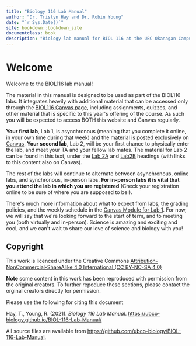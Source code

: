 ```yaml
--- 
title: "Biology 116 Lab Manual"
author: "Dr. Tristyn Hay and Dr. Robin Young"
date: "`r Sys.Date()`"
site: bookdown::bookdown_site
documentclass: book
description: "Biology lab manual for BIOL 116 at the UBC Okanagan Campus"
---
```


# Welcome {-}

Welcome to the BIOL116 lab manual!

The material in this manual is designed to be used as part of the BIOL116 labs. It integrates heavily with additional material that can be accessed only through the [BIOL116 Canvas page](https://canvas.ubc.ca/courses/90147), including assignments, quizzes, and other material that is specific to this year\'s offering of the course. As such you will be expected to access BOTH this website and Canvas regularly.

**Your first lab**, Lab 1, is asynchronous (meaning that you complete it online, in your own time during that week) and the material is posted exclusively on [Canvas](https://canvas.ubc.ca/courses/90147). **Your second lab**, Lab 2, will be your first chance to physically enter the lab, and meet your TA and your fellow lab mates. The material for Lab 2 can be found in this text, under the [Lab 2A](https://ubco-biology.github.io/BIOL-116-Lab-Manual/lab-2a-the-process-of-science.html) and [Lab2B](https://ubco-biology.github.io/BIOL-116-Lab-Manual/lab-2b-research-project.html) headings (with links to this content also on Canvas).

The rest of the labs will continue to alternate between asynchronous, online labs, and synchronous, in-person labs. **For in-person labs it is vital that you attend the lab in which you are registered** (Check your registration online to be sure of where you are supposed to be!).

There\'s much more information about what to expect from labs, the grading policies, and the weekly schedule in the [Canvas Module for Lab 1](https://canvas.ubc.ca/courses/90147). For now, we will say that we\'re looking forward to the start of term, and to meeting you (both virtually and in-person). Science is amazing and exciting and cool, and we can\'t wait to share our love of science and biology with you!

## Copyright {-}

This work is licenced under the Creative Commons [Attribution-NonCommercial-ShareAlike 4.0 International (CC BY-NC-SA 4.0)](https://creativecommons.org/licenses/by-nc-sa/4.0/)

**Note** some content in this work has been reproduced with permission from the original creators. To further repoduce these sections, please contact the orginal creators directly for permission.

Please use the following for citing this document

Hay, T., Young, R. (2021). *Biology 116 Lab Manual*. [https://ubco-biology.github.io/BIOL-116-Lab-Manual/](https://ubco-biology.github.io/BIOL-116-Lab-Manual/)

All source files are available from [https://github.com/ubco-biology/BIOL-116-Lab-Manual](https://github.com/ubco-biology/BIOL-116-Lab-Manual).
